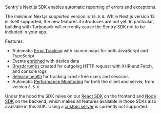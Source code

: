 <Note>

Sentry's Next.js SDK enables automatic reporting of errors and exceptions.

</Note>

The minimum Next.js supported version is `10.0.8`. While Next.js version 13 is itself supported, the new features it introduces are not yet. In particular, building with Turbopack will currently cause the Sentry SDK not to be included in your app.

Features:

- Automatic [Error Tracking](/product/issues/) with source maps for both JavaScript and TypeScript
- Events [enriched](/platforms/javascript/enriching-events/context/) with device data
- [Breadcrumbs](/platforms/javascript/enriching-events/breadcrumbs/) created for outgoing HTTP request with XHR and Fetch, and console logs
- [Release health](/product/releases/health/) for tracking crash-free users and sessions
- Automatic [Performance Monitoring](/product/performance/) for both the client and server, from version `6.5.0`

Under the hood the SDK relies on our [React SDK](/platforms/javascript/guides/react/) on the frontend and [Node SDK](/platforms/node) on the backend, which makes all features available in those SDKs also available in this SDK.
Using a [custom server](https://nextjs.org/docs/advanced-features/custom-server) is currently not supported.
